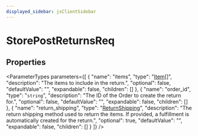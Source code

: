 ```yaml
---
displayed_sidebar: jsClientSidebar
---
```



# StorePostReturnsReq

## Properties

<ParameterTypes parameters={[
  {
    "name": "items",
    "type": "[Item](internal.Item-1.mdx)[]",
    "description": "The items to include in the return.",
    "optional": false,
    "defaultValue": "",
    "expandable": false,
    "children": []
  },
  {
    "name": "order_id",
    "type": "`string`",
    "description": "The ID of the Order to create the return for.",
    "optional": false,
    "defaultValue": "",
    "expandable": false,
    "children": []
  },
  {
    "name": "return_shipping",
    "type": "[ReturnShipping](internal.ReturnShipping.mdx)",
    "description": "The return shipping method used to return the items. If provided, a fulfillment is automatically created for the return.",
    "optional": true,
    "defaultValue": "",
    "expandable": false,
    "children": []
  }
]} />
